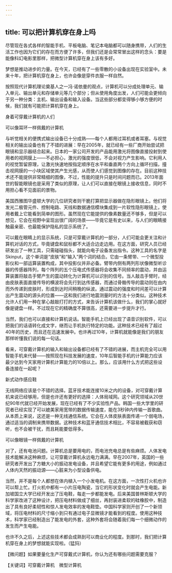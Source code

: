 ```yaml
---
---
---
```

title: 可以把计算机穿在身上吗
---




尽管现在各式各样的智能手机、平板电脑、笔记本电脑都可以随身携带，人们的生活工作也因为它们的存在而方便了许多，但我们还是会常常冒出这样的念头：要是能像科幻电影里那样，把微型计算机穿在身上该有多好。

梦想是推动进步的力量。在今天，已经有了一些零散的小设备出现在实验室中。未来十年，把计算机穿在身上，也许会像是穿件衣服一样自然。

按照现代计算机理论奠基人之一冯·诺依曼的观点，计算机可以分成处理单元、输入单元、输出单元和存储单元等几个部分；但从使用角度出发，人们可能会更倾向于另一种分类：主机、输出设备和输入设备。当这些部分都变得够小够方便的时候，我们就有可能把计算机穿在身上。

身着可穿戴计算机的人们



可以像耳环一样佩戴的计算机



与听觉相关的便携式输出设备已十分成熟——每个人都用过耳机或者耳塞。与视觉相关的输出设备也有了不错的进展：早在2005年，就已经有一些厂商开始尝试把眼镜和显示器结合起来。日本的一家公司开发的产品能用激光将图像直接投射到使用者的视网膜上——不必担心，激光的强度很低，不会对视力产生影响。它利用人的视觉暂留原理，让激光快速地按指定顺序在水平和垂直两个方向上循环扫描，撞击视网膜的一小块区域使其产生光感，从而使人们感觉到图像的存在。目前这种技术还不能提供非常精细的图像，不过，性能的提升只是时间问题而已。2013年面世的智能眼镜也是采用了类似的原理，让人们可以直接在眼镜上接收信息，同时不用担心看不见面前的景物。

美国西雅图华盛顿大学的几位研究者则干脆打算把显示器做在隐形眼镜上。他们将发光二极管元件、控制电路、天线和数据通信模块集成到一片软性隐形眼镜上，使用者戴上它能看到简单的图形。虽然现在它能提供的像素数量还不够多，但是可以想见，它会在视野中呈现出很广阔的场景——毕竟它是有史以来，与人们的眼睛接触最亲密、也最能保护隐私的显示系统了。



可以戴在眼睛上的显示系统，只是可穿戴计算机的一部分，人们可能会更关注和计算机对话的方式，毕竟键盘和鼠标都不大适合边走边用。在这方面，研究人员已经研发出了一种工具，只需碰碰指头，就能向电子设备发出指令。这种工具的名字是Skinput，这个单词是“皮肤”和“输入”两个词的结合。它由一条臂带、一个微型投影仪和一部运算装置构成，其中投影仪并非必备。臂带内侧有两列形状像微型听诊器的传感器阵列，每个阵列的五个压电式传感器将会收集不同频率的震动，并由运算装置将敲击手臂产生的震动转化为计算机可以识别的信号。当人敲击手臂时，经由皮肤表面直接传导的横波将会先行到达传感器，而通过骨骼传导的震动则在由内而外传递到皮肤时，形成到达时间稍晚的纵波。通过震动的强度和时间差可以计算出产生震动的源头的位置——这和我们进行地震测量时的方法十分类似。这种技术允许人们用一种在掌心敲敲打打的方式，来告诉计算机该做什么，我们的掌心就好像是键盘一样。不过现在它的精确度不算很高，还需要进一步提升才行。

当然，我们也可以直接和计算机说话。智能手机上已经出现了语音识别软件，可以把我们的话语转化成文字，继而让手机执行特定的功能。这种技术已经有了超过40年的历史，而且还在迅速发展中。也许再过10年，计算机就能像是我们的朋友那样听懂我们说的每一句话。

看来，可穿戴计算机的输入和输出设备都已经有了不错的进展，而主机完全可以用智能手机来代替——按照现在科技发展的速度，10年后智能手机的计算能力应该最少达到今天家用计算机计算能力的10倍以上。那么，应该用什么方式把这些设备连接在一起呢？

新式动作感应鞋



无线网络应该是个不错的选择。蓝牙技术能连接10米之内的设备，对可穿戴计算机来说已经够用，但是也许还有更好的选择：人体局域网。这个研究领域从20世纪90年代就已经开始发展，现在已经有了不少实验性产品。韩国一些大学里的研究者已经实现了可以媲美家用宽带的数据传输速度，能在3秒钟内传输一首歌曲。从本质上来说，这还是一种无线通信系统。它会在人体皮肤表面传递一个弱电场，通过适当的调制来携带数据。这种技术和蓝牙通信技术相比，不容易被截获和窃听，也不会被干扰，而且耗能要低得多。

可以像眼镜一样佩戴的计算机



对了，还有电池问题。计算机总是要用电的，而电池充电总是有些麻烦。人体发电技术能解决这种麻烦，让可穿戴计算机永远电力满满。早在2007年，英国的一些研究者开发出了方糖大小的振动发电设备，并且希望它能有更多的用途，例如通过人体内天然的振动源——心脏来为小型设备供电。

当然，并不是每个人都想在体内植入一个小发电机。在这方面，一次性打火机也许可以帮上忙。打火机中都有一小片压电陶瓷，当它的形状变化时就会产生电能。新加坡国立大学已经开发出了压电鞋，每走一步都能发电。后来美国普林斯顿大学的科学家改进了这种设计，把压电材料做成了细丝，再封装进柔软的硅橡胶中，制造出了具有良好柔韧性和惊人发电效率的发电鞋垫。中国科学家则开创了一个新领域，将压电材料的尺寸缩小到只有通过电子显微镜才能看到的程度。使用这种技术，科学家已经制造出了能发电的外套，这种外套将会随着我们每一个细微动作的发生而产生电能。

也许不久之后，上述这些技术都会成熟到可以商业化的程度。到那时，我们把计算机穿在身上的梦想就能实现啦。（猛犸）





【微问题】如果要量化生产可穿戴式计算机，你认为还有哪些问题需要克服？

【关键词】可穿戴计算机　微型计算机